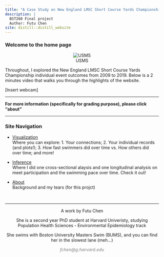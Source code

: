 ```yaml
---
title: "A Case Study on New England LMSC Short Course Yards Championship: 2009-2019"
description: | 
  BST260 Final project  
  Author: Futu Chen
site: distill::distill_website
---
```

### Welcome to the home page 

<center>
![USMS](https://www.usms.org/-/media/usms/developers/images/logo/usmslogo.png)
</center>

Throughout, I explored the New England LMSC Short Course Yards Championship individual event outcomes from 2009 to 2019. Below is a 2 minutes video that walks you through the highlights of the website.

[Insert webcam]
  
***
**For more information (specifically for grading purpose), please click "about"**

***


<style>
div.blue { background-color:#AED6F1 ; border-radius: 5px; padding: 20px;}
</style>
<div class = "blue">
### Site Navigation 
- [Visualization](https://madaopt.github.io/Masters-swimmers/visual.html)  
Where you can explore: 1. Your connections; 2. Your individual records (and plots!); 3. How fast swimmers did over time vs. How others did over time; and more!

- [Inference](https://madaopt.github.io/Masters-swimmers/inf.html)  
Where I did one cross-sectional alaysis and one longitudinal analysis on meet participation and the swimming pace over time. Check it out!

- [About](https://madaopt.github.io/Masters-swimmers/about.html)  
Background and my tears (for this projct)

</div>




&nbsp;
<hr />
<p style="text-align: center;">A work by Futu Chen</p>
<p style="text-align: center;">She is a second year PhD student at Harvard Univeristy, studying Population Health Sciences - Environmental Epidemiology track</p>
<p style="text-align: center;">She swims with Boston University Masters Swim (BUMS), and you can find her in the slowest lane (meh...)</p>
<p style="text-align: center;"><span style="color: #808080;"><em>fchen@g.harvard.edu</em></span></p>
<!-- Add icon library -->
<link rel="stylesheet" href="https://cdnjs.cloudflare.com/ajax/libs/font-awesome/4.7.0/css/font-awesome.min.css">
<!-- Add font awesome icons -->
<p style="text-align: center;">
    <a href="https://www.linkedin.com/in/futu-c-590aa5b6/" class="fa fa-linkedin"></a>
    <a href="https://github.com/madaopt/Masters-swimmers" class="fa fa-github"></a>
</p>

&nbsp;

